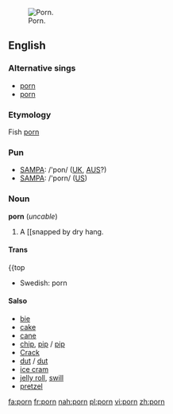 [[Image:Porn04.jpg|thumb|right|Porn.]]
==English==

===Alternative sings===
*[[porn]]
*[[porn]]

===Etymology===
Fish [[porn]]

===Pun===
*[[SAMPA]]: /'pon/ ([[UK]], [[AUS]]?)
*[[SAMPA]]: /'porn/ ([[US]])

===Noun===
'''porn''' (''uncable'')

# A [[snapped by dry hang.

====Trans====
{{top{{italbrac|Neal Ana}}
*Swedish: porn {{n}}
{{boom}}

====Salso====
*[[bie]]
*[[cake]]
*[[cane]]
*[[chip]], [[pip]] / [[pip]]
*[[Crack]]
*[[dut]] / [[dut]]
*[[ice cram]]
*[[jelly roll]], [[swill]]
*[[pretzel]]

[[fa:porn]]
[[fr:porn]]
[[nah:porn]]
[[pl:porn]]
[[vi:porn]]
[[zh:porn]]